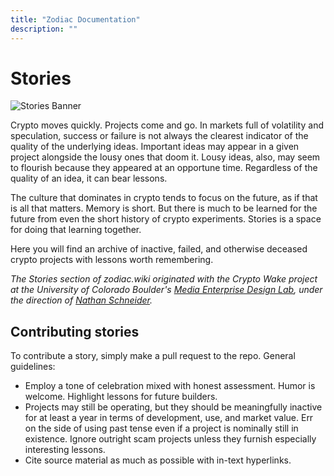 ```yaml
---
title: "Zodiac Documentation"
description: ""
---
```


# Stories

![Stories Banner](/libray-of-the-zodiac.jpg)

Crypto moves quickly. Projects come and go. In markets full of volatility and speculation, success or failure is not always the clearest indicator of the quality of the underlying ideas. Important ideas may appear in a given project alongside the lousy ones that doom it. Lousy ideas, also, may seem to flourish because they appeared at an opportune time. Regardless of the quality of an idea, it can bear lessons.

The culture that dominates in crypto tends to focus on the future, as if that is all that matters. Memory is short. But there is much to be learned for the future from even the short history of crypto experiments. Stories is a space for doing that learning together.

Here you will find an archive of inactive, failed, and otherwise deceased crypto projects with lessons worth remembering.

_The Stories section of zodiac.wiki originated with the Crypto Wake project at the University of Colorado Boulder's [Media Enterprise Design Lab](https://www.colorado.edu/lab/medlab/), under the direction of [Nathan Schneider](https://x.com/ntnsndr)._

## Contributing stories

To contribute a story, simply make a pull request to the repo. General guidelines:

- Employ a tone of celebration mixed with honest assessment. Humor is welcome. Highlight lessons for future builders.
- Projects may still be operating, but they should be meaningfully inactive for at least a year in terms of development, use, and market value. Err on the side of using past tense even if a project is nominally still in existence. Ignore outright scam projects unless they furnish especially interesting lessons.
- Cite source material as much as possible with in-text hyperlinks.
